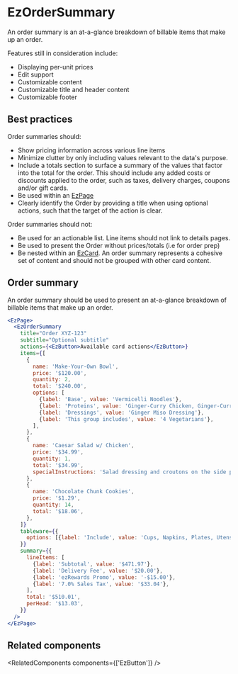 
<Meta of={DefaultStories} name="Docs" />
<TableOfContents />

# EzOrderSummary

<MigrationAlert component="ez-order-summary" />

An order summary is an at-a-glance breakdown of billable items that make up an order.

<Unstyled>
  <EzAlert
    headline="This component is under development"
    tagline="There will likely be breaking changes to the API. Proceed with caution."
    use="warning"
  />
</Unstyled>

Features still in consideration include:

- Displaying per-unit prices
- Edit support
- Customizable content
- Customizable title and header content
- Customizable footer

## Best practices

Order summaries should:

- Show pricing information across various line items
- Minimize clutter by only including values relevant to the data's purpose.
- Include a totals section to surface a summary of the values that factor into the total for the order. This should include any added costs or discounts applied to the order, such as taxes, delivery charges, coupons and/or gift cards.
- Be used within an [EzPage](?path=/docs/layout-ezpage--docs)
- Clearly identify the Order by providing a title when using optional actions, such that the target of the action is clear.

Order summaries should not:

- Be used for an actionable list. Line items should not link to details pages.
- Be used to present the Order without prices/totals (i.e for order prep)
- Be nested within an [EzCard](?path=/docs/surface-ezpage--docs). An order summary represents a cohesive set of content and should not be grouped with other card content.

## Order summary

An order summary should be used to present an at-a-glance breakdown of billable items that make up an order.

```jsx
<EzPage>
  <EzOrderSummary
    title="Order XYZ-123"
    subtitle="Optional subtitle"
    actions={<EzButton>Available card actions</EzButton>}
    items={[
      {
        name: 'Make-Your-Own Bowl',
        price: '$120.00',
        quantity: 2,
        total: '$240.00',
        options: [
          {label: 'Base', value: 'Vermicelli Noodles'},
          {label: 'Proteins', value: 'Ginger-Curry Chicken, Ginger-Curry Tofu'},
          {label: 'Dressings', value: 'Ginger Miso Dressing'},
          {label: 'This group includes', value: '4 Vegetarians'},
        ],
      },
      {
        name: 'Caesar Salad w/ Chicken',
        price: '$34.99',
        quantity: 1,
        total: '$34.99',
        specialInstructions: 'Salad dressing and croutons on the side please!',
      },
      {
        name: 'Chocolate Chunk Cookies',
        price: '$1.29',
        quantity: 14,
        total: '$18.06',
      },
    ]}
    tableware={{
      options: [{label: 'Include', value: 'Cups, Napkins, Plates, Utensils'}],
    }}
    summary={{
      lineItems: [
        {label: 'Subtotal', value: '$471.97'},
        {label: 'Delivery Fee', value: '$20.00'},
        {label: 'ezRewards Promo', value: '-$15.00'},
        {label: '7.0% Sales Tax', value: '$33.04'},
      ],
      total: '$510.01',
      perHead: '$13.03',
    }}
  />
</EzPage>
```

## Related components

<RelatedComponents components={['EzButton']} />
